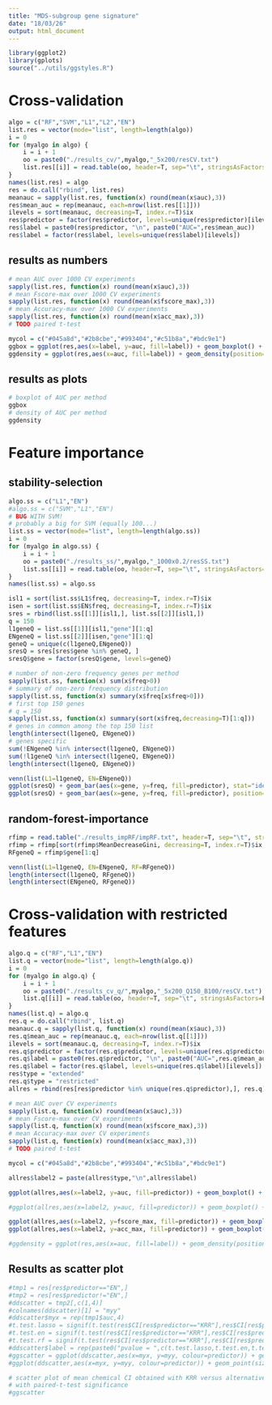 ```yaml
---
title: "MDS-subgroup gene signature"
date: "18/03/26"
output: html_document
---
```



```r
library(ggplot2)
library(gplots)
source("../utils/ggstyles.R")
```

# Cross-validation

```r
algo = c("RF","SVM","L1","L2","EN")
list.res = vector(mode="list", length=length(algo))
i = 0
for (myalgo in algo) {
    i = i + 1
    oo = paste0("./results_cv/",myalgo,"_5x200/resCV.txt")
    list.res[[i]] = read.table(oo, header=T, sep="\t", stringsAsFactors=F)
}
names(list.res) = algo
res = do.call("rbind", list.res)
meanauc = sapply(list.res, function(x) round(mean(x$auc),3))
res$mean_auc = rep(meanauc, each=nrow(list.res[[1]]))
ilevels = sort(meanauc, decreasing=T, index.r=T)$ix
res$predictor = factor(res$predictor, levels=unique(res$predictor)[ilevels])
res$label = paste0(res$predictor, "\n", paste0("AUC=",res$mean_auc))
res$label = factor(res$label, levels=unique(res$label)[ilevels])
```

## results as numbers
```r
# mean AUC over 1000 CV experiments
sapply(list.res, function(x) round(mean(x$auc),3))
# mean Fscore-max over 1000 CV experiments
sapply(list.res, function(x) round(mean(x$fscore_max),3))
# mean Accuracy-max over 1000 CV experiments
sapply(list.res, function(x) round(mean(x$acc_max),3))
# TODO paired t-test
```

```r
mycol = c("#045a8d","#2b8cbe","#993404","#c51b8a","#bdc9e1")
ggbox = ggplot(res,aes(x=label, y=auc, fill=label)) + geom_boxplot() + theme1 + scale_fill_manual(values=mycol) + noleg + noxtitle + xlab("method")
ggdensity = ggplot(res,aes(x=auc, fill=label)) + geom_density(position="stack") + theme1 + scale_fill_manual(values=mycol) + topleg + nolegtitle
```

## results as plots

```r
# boxplot of AUC per method 
ggbox
# density of AUC per method
ggdensity
```

# Feature importance

## stability-selection

```r
algo.ss = c("L1","EN")
#algo.ss = c("SVM","L1","EN")
# BUG WITH SVM!
# probably a big for SVM (equally 100...)
list.ss = vector(mode="list", length=length(algo.ss))
i = 0
for (myalgo in algo.ss) {
    i = i + 1
    oo = paste0("./results_ss/",myalgo,"_1000x0.2/resSS.txt")
    list.ss[[i]] = read.table(oo, header=T, sep="\t", stringsAsFactors=F)
}
names(list.ss) = algo.ss

isl1 = sort(list.ss$L1$freq, decreasing=T, index.r=T)$ix
isen = sort(list.ss$EN$freq, decreasing=T, index.r=T)$ix
sres = rbind(list.ss[[1]][isl1,], list.ss[[2]][isl1,])
q = 150
l1geneQ = list.ss[[1]][isl1,"gene"][1:q]
ENgeneQ = list.ss[[2]][isen,"gene"][1:q]
geneQ = unique(c(l1geneQ,ENgeneQ))
sresQ = sres[sres$gene %in% geneQ, ]
sresQ$gene = factor(sresQ$gene, levels=geneQ)
```

```r
# number of non-zero frequency genes per method
sapply(list.ss, function(x) sum(x$freq>0))
# summary of non-zero frequency distribution
sapply(list.ss, function(x) summary(x$freq[x$freq>0]))
# first top 150 genes
# q = 150
sapply(list.ss, function(x) summary(sort(x$freq,decreasing=T)[1:q]))
# genes in common among the top 150 list
length(intersect(l1geneQ, ENgeneQ))
# genes specific
sum(!ENgeneQ %in% intersect(l1geneQ, ENgeneQ))
sum(!l1geneQ %in% intersect(l1geneQ, ENgeneQ))
length(intersect(l1geneQ, ENgeneQ))
```

```r
venn(list(L1=l1geneQ, EN=ENgeneQ))
ggplot(sresQ) + geom_bar(aes(x=gene, y=freq, fill=predictor), stat="identity") + facet_grid(predictor~.) + theme0 + angle45
ggplot(sresQ) + geom_bar(aes(x=gene, y=freq, fill=predictor), position=position_dodge(), stat="identity")
```

## random-forest-importance

```r
rfimp = read.table("./results_impRF/impRF.txt", header=T, sep="\t", stringsAsFactors=F)
rfimp = rfimp[sort(rfimp$MeanDecreaseGini, decreasing=T, index.r=T)$ix,]
RFgeneQ = rfimp$gene[1:q]
```

```r
venn(list(L1=l1geneQ, EN=ENgeneQ, RF=RFgeneQ))
length(intersect(l1geneQ, RFgeneQ))
length(intersect(ENgeneQ, RFgeneQ))
```

# Cross-validation with restricted features

```r
algo.q = c("RF","L1","EN")
list.q = vector(mode="list", length=length(algo.q))
i = 0
for (myalgo in algo.q) {
    i = i + 1
    oo = paste0("./results_cv_q/",myalgo,"_5x200_Q150_B100/resCV.txt")
    list.q[[i]] = read.table(oo, header=T, sep="\t", stringsAsFactors=F)
}
names(list.q) = algo.q
res.q = do.call("rbind", list.q)
meanauc.q = sapply(list.q, function(x) round(mean(x$auc),3))
res.q$mean_auc = rep(meanauc.q, each=nrow(list.q[[1]]))
ilevels = sort(meanauc.q, decreasing=T, index.r=T)$ix
res.q$predictor = factor(res.q$predictor, levels=unique(res.q$predictor)[ilevels])
res.q$label = paste0(res.q$predictor, "\n", paste0("AUC=",res.q$mean_auc))
res.q$label = factor(res.q$label, levels=unique(res.q$label)[ilevels])
res$type = "extended"
res.q$type = "restricted"
allres = rbind(res[res$predictor %in% unique(res.q$predictor),], res.q)
```

```r
# mean AUC over CV experiments
sapply(list.q, function(x) round(mean(x$auc),3))
# mean Fscore-max over CV experiments
sapply(list.q, function(x) round(mean(x$fscore_max),3))
# mean Accuracy-max over CV experiments
sapply(list.q, function(x) round(mean(x$acc_max),3))
# TODO paired t-test
```

```r
mycol = c("#045a8d","#2b8cbe","#993404","#c51b8a","#bdc9e1")

allres$label2 = paste(allres$type,"\n",allres$label)

ggplot(allres,aes(x=label2, y=auc, fill=predictor)) + geom_boxplot() + theme1 + scale_fill_manual(values=mycol) + noleg + noxtitle + xlab("method") + facet_grid(.~predictor, scale="free")

#ggplot(allres,aes(x=label2, y=auc, fill=predictor)) + geom_boxplot() + theme1 + scale_fill_manual(values=mycol) + noleg + noxtitle + xlab("method") + facet_grid(.~predictor, scale="free")

ggplot(allres,aes(x=label2, y=fscore_max, fill=predictor)) + geom_boxplot() + theme1 + scale_fill_manual(values=mycol) + noleg + noxtitle + xlab("method") + facet_grid(.~predictor, scale="free")
ggplot(allres,aes(x=label2, y=acc_max, fill=predictor)) + geom_boxplot() + theme1 + scale_fill_manual(values=mycol) + noleg + noxtitle + xlab("method") + facet_grid(.~predictor, scale="free")

#ggdensity = ggplot(res,aes(x=auc, fill=label)) + geom_density(position="stack") + theme1 + scale_fill_manual(values=mycol) + topleg + nolegtitle
```


## Results as scatter plot

```r
#tmp1 = res[res$predictor=="EN",]
#tmp2 = res[res$predictor!="EN",]
#ddscatter = tmp2[,c(1,4)]
#colnames(ddscatter)[1] = "myy"
#ddscatter$myx = rep(tmp1$auc,4)
#t.test.lasso = signif(t.test(res$CI[res$predictor=="KRR"],res$CI[res$predictor=="Lasso"],alternative="greater", paired=T)$p.value,2)
#t.test.en = signif(t.test(res$CI[res$predictor=="KRR"],res$CI[res$predictor=="ElasticNet"],alternative="greater", paired=T)$p.value,2)
#t.test.rf = signif(t.test(res$CI[res$predictor=="KRR"],res$CI[res$predictor=="randomForest"],alternative="greater", paired=T)$p.value,2)
#ddscatter$label = rep(paste0("pvalue = ",c(t.test.lasso,t.test.en,t.test.rf)),each=nrow(tmp1))
#ggscatter = ggplot(ddscatter,aes(x=myx, y=myy, colour=predictor)) + geom_point(size=2) + theme1 + scale_colour_manual(values=mycol) + noleg +  facet_wrap(predictor ~ label) + geom_abline(intercept=0, slope=1) + xlab("CI with KRR") + ylab("CI with state-of-the-art")
#ggplot(ddscatter,aes(x=myx, y=myy, colour=predictor)) + geom_point(size=2) + theme1 + scale_colour_manual(values=mycol) + noleg +  facet_grid(. ~ predictor) + geom_abline(intercept=0, slope=1)
```

```r
# scatter plot of mean chemical CI obtained with KRR versus alternative methods
# with paired-t-test significance
#ggscatter
```
